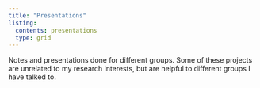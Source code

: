```yaml
---
title: "Presentations"
listing: 
  contents: presentations
  type: grid
---
```


Notes and presentations done for different groups. Some of these projects are unrelated to my research interests, but are helpful to different groups I have talked to. 